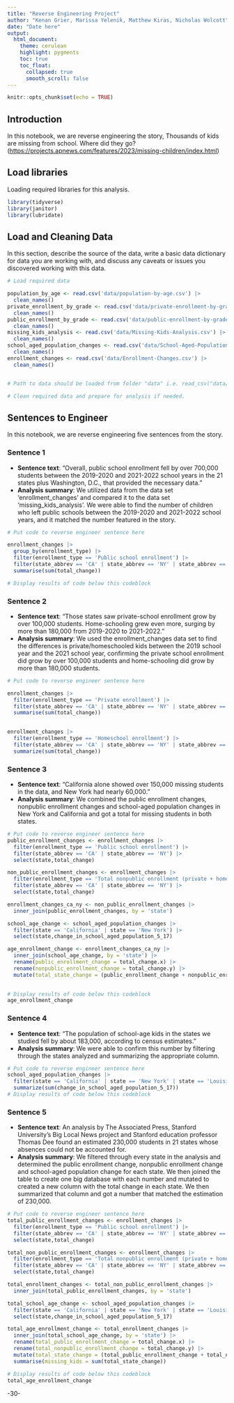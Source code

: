```yaml
---
title: "Reverse Engineering Project"
author: "Kenan Grier, Marissa Yelenik, Matthew Kiras, Nicholas Wolcott"
date: "Date here"
output:
  html_document:
    theme: cerulean
    highlight: pygments
    toc: true
    toc_float:
      collapsed: true
      smooth_scroll: false
---
```


```r
knitr::opts_chunk$set(echo = TRUE)
```

## Introduction

In this notebook, we are reverse engineering the story, Thousands of kids are missing from school. Where did they go? (<https://projects.apnews.com/features/2023/missing-children/index.html>)

## Load libraries

Loading required libraries for this analysis.

```r
library(tidyverse)
library(janitor)
library(lubridate)
```

## Load and Cleaning Data

In this section, describe the source of the data, write a basic data dictionary for data you are working with, and discuss any caveats or issues you discovered working with this data.

```r
# Load required data

population_by_age <- read.csv('data/population-by-age.csv') |>
  clean_names()
private_enrollment_by_grade <- read.csv('data/private-enrollment-by-grade.csv') |>
  clean_names()
public_enrollment_by_grade <- read.csv('data/public-enrollment-by-grade.csv') |>
  clean_names() 
missing_kids_analysis <- read.csv('data/Missing-Kids-Analysis.csv') |>
  clean_names()
school_aged_population_changes <- read.csv('data/School-Aged-Population-Changes.csv') |>
  clean_names()
enrollment_changes <- read.csv('data/Enrollment-Changes.csv') |>
  clean_names()


# Path to data should be loaded from folder "data" i.e. read_csv("data/name_of_data.csv")

# Clean required data and prepare for analysis if needed. 


```

## Sentences to Engineer

In this notebook, we are reverse engineering five sentences from the story.

### Sentence 1

-   **Sentence text**: "Overall, public school enrollment fell by over 700,000 students between the 2019-2020 and 2021-2022 school years in the 21 states plus Washington, D.C., that provided the necessary data."
-   **Analysis summary**: We utilized data from the data set 'enrollment_changes' and compared it to the data set 'missing_kids_analysis'. We were able to find the number of children who left public schools between the 2019-2020 and 2021-2022 school years, and it matched the number featured in the story.

```r
# Put code to reverse engineer sentence here

enrollment_changes |>
  group_by(enrollment_type) |>
  filter(enrollment_type == 'Public school enrollment') |>
  filter(state_abbrev == 'CA' | state_abbrev == 'NY' | state_abbrev == 'LA' | state_abbrev == 'NC' | state_abbrev == 'WA' | state_abbrev == 'CO' | state_abbrev == 'GA' | state_abbrev == 'MN' | state_abbrev == 'WI' | state_abbrev == 'NH' | state_abbrev == 'MA' | state_abbrev == 'MT' | state_abbrev == 'DE' | state_abbrev == 'ND' | state_abbrev == 'DC' | state_abbrev == 'SD' | state_abbrev == 'SC' | state_abbrev == 'NE' | state_abbrev == 'RI' | state_abbrev == 'TN' | state_abbrev == 'PA' | state_abbrev == 'FL') |>
  summarise(sum(total_change))

# Display results of code below this codeblock

```

### Sentence 2

-   **Sentence text**: "Those states saw private-school enrollment grow by over 100,000 students. Home-schooling grew even more, surging by more than 180,000 from 2019-2020 to 2021-2022."
-   **Analysis summary**: We used the enrollment_changes data set to find the differences is private/homeschooled kids between the 2019 school year and the 2021 school year, confirming the private school enrollment did grow by over 100,000 students and home-schooling did grow by more than 180,000 students.

```r
# Put code to reverse engineer sentence here

enrollment_changes |>
  filter(enrollment_type == 'Private enrollment') |>
  filter(state_abbrev == 'CA' | state_abbrev == 'NY' | state_abbrev == 'LA' | state_abbrev == 'NC' | state_abbrev == 'WA' | state_abbrev == 'CO' | state_abbrev == 'GA' | state_abbrev == 'MN' | state_abbrev == 'WI' | state_abbrev == 'NH' | state_abbrev == 'MA' | state_abbrev == 'MT' | state_abbrev == 'DE' | state_abbrev == 'ND' | state_abbrev == 'DC' | state_abbrev == 'SD' | state_abbrev == 'SC' | state_abbrev == 'NE' | state_abbrev == 'RI' | state_abbrev == 'TN' | state_abbrev == 'PA' | state_abbrev == 'FL') |>
  summarise(sum(total_change))
  

enrollment_changes |>
  filter(enrollment_type == 'Homeschool enrollment') |>
  filter(state_abbrev == 'CA' | state_abbrev == 'NY' | state_abbrev == 'LA' | state_abbrev == 'NC' | state_abbrev == 'WA' | state_abbrev == 'CO' | state_abbrev == 'GA' | state_abbrev == 'MN' | state_abbrev == 'WI' | state_abbrev == 'NH' | state_abbrev == 'MA' | state_abbrev == 'MT' | state_abbrev == 'DE' | state_abbrev == 'ND' | state_abbrev == 'DC' | state_abbrev == 'SD' | state_abbrev == 'SC' | state_abbrev == 'NE' | state_abbrev == 'RI' | state_abbrev == 'TN' | state_abbrev == 'PA' | state_abbrev == 'FL') |>
  summarize(sum(total_change))

```

### Sentence 3

-   **Sentence text**: "California alone showed over 150,000 missing students in the data, and New York had nearly 60,000."
-   **Analysis summary**: We combined the public enrollment changes, nonpublic enrollment changes and school-aged population changes in New York and California and got a total for missing students in both states.

```r
# Put code to reverse engineer sentence here
public_enrollment_changes <- enrollment_changes |>
  filter(enrollment_type == 'Public school enrollment') |>
  filter(state_abbrev == 'CA' | state_abbrev == 'NY') |>
  select(state,total_change)

non_public_enrollment_changes <- enrollment_changes |>
  filter(enrollment_type == 'Total nonpublic enrollment (private + homeschool)') |>
  filter(state_abbrev == 'CA' | state_abbrev == 'NY') |>
  select(state,total_change)

enrollment_changes_ca_ny <- non_public_enrollment_changes |>
  inner_join(public_enrollment_changes, by = 'state')

school_age_change <- school_aged_population_changes |>
  filter(state == 'California' | state == 'New York') |>
  select(state,change_in_school_aged_population_5_17)

age_enrollment_change <- enrollment_changes_ca_ny |>
  inner_join(school_age_change, by = 'state') |>
  rename(public_enrollment_change = total_change.x) |>
  rename(nonpublic_enrollment_change = total_change.y) |>
  mutate(total_state_change = (public_enrollment_change + nonpublic_enrollment_change - change_in_school_aged_population_5_17))
  

# Display results of code below this codeblock
age_enrollment_change
```

### Sentence 4

-   **Sentence text**: "The population of school-age kids in the states we studied fell by about 183,000, according to census estimates."
-   **Analysis summary**: We were able to confirm this number by filtering through the states analyzed and summarizing the appropriate column.

```r
# Put code to reverse engineer sentence here
school_aged_population_changes |>
  filter(state == 'California' | state == 'New York' | state == 'Louisiana' | state == 'North Carolina' | state == 'Washington' | state == 'Colorado' | state == 'Georgia' | state == 'Minnesota' | state == 'Wisconsin' | state == 'New Hampshire' | state == 'Massachusetts' | state == 'Montana' | state == 'Delaware' | state == 'North Dakota' | state == 'District of Columbia' | state == 'South Dakota' | state == 'South Carolina' | state == 'Nebraska' | state == 'Rhode Island' | state == 'Tennessee' | state == 'Pennsylvania' | state == 'Florida') |>
  summarize(sum(change_in_school_aged_population_5_17))
# Display results of code below this codeblock

```

### Sentence 5

-   **Sentence text**: An analysis by The Associated Press, Stanford University's Big Local News project and Stanford education professor Thomas Dee found an estimated 230,000 students in 21 states whose absences could not be accounted for.
-   **Analysis summary**: We filtered through every state in the analysis and determined the public enrollment change, nonpublic enrollment change and school-aged population change for each state. We then joined the table to create one big database with each number and mutated to created a new column with the total change in each state. We then summarized that column and got a number that matched the estimation of 230,000.

```r
# Put code to reverse engineer sentence here
total_public_enrollment_changes <- enrollment_changes |>
  filter(enrollment_type == 'Public school enrollment') |>
  filter(state_abbrev == 'CA' | state_abbrev == 'NY' | state_abbrev == 'LA' | state_abbrev == 'NC' | state_abbrev == 'WA' | state_abbrev == 'CO' | state_abbrev == 'GA' | state_abbrev == 'MN' | state_abbrev == 'WI' | state_abbrev == 'NH' | state_abbrev == 'MA' | state_abbrev == 'MT' | state_abbrev == 'DE' | state_abbrev == 'ND' | state_abbrev == 'DC' | state_abbrev == 'SD' | state_abbrev == 'SC' | state_abbrev == 'NE' | state_abbrev == 'RI' | state_abbrev == 'TN' | state_abbrev == 'PA' | state_abbrev == 'FL') |>
  select(state,total_change)

total_non_public_enrollment_changes <- enrollment_changes |>
  filter(enrollment_type == 'Total nonpublic enrollment (private + homeschool)') |>
  filter(state_abbrev == 'CA' | state_abbrev == 'NY' | state_abbrev == 'LA' | state_abbrev == 'NC' | state_abbrev == 'WA' | state_abbrev == 'CO' | state_abbrev == 'GA' | state_abbrev == 'MN' | state_abbrev == 'WI' | state_abbrev == 'NH' | state_abbrev == 'MA' | state_abbrev == 'MT' | state_abbrev == 'DE' | state_abbrev == 'ND' | state_abbrev == 'DC' | state_abbrev == 'SD' | state_abbrev == 'SC' | state_abbrev == 'NE' | state_abbrev == 'RI' | state_abbrev == 'TN' | state_abbrev == 'PA' | state_abbrev == 'FL') |>
  select(state,total_change)

total_enrollment_changes <- total_non_public_enrollment_changes |>
  inner_join(total_public_enrollment_changes, by = 'state')

total_school_age_change <- school_aged_population_changes |>
  filter(state == 'California' | state == 'New York' | state == 'Louisiana' | state == 'North Carolina' | state == 'Washington' | state == 'Colorado' | state == 'Georgia' | state == 'Minnesota' | state == 'Wisconsin' | state == 'New Hampshire' | state == 'Massachusetts' | state == 'Montana' | state == 'Delaware' | state == 'North Dakota' | state == 'District of Columbia' | state == 'South Dakota' | state == 'South Carolina' | state == 'Nebraska' | state == 'Rhode Island' | state == 'Tennessee' | state == 'Pennsylvania' | state == 'Florida') |>
  select(state,change_in_school_aged_population_5_17)

total_age_enrollment_change <- total_enrollment_changes |>
  inner_join(total_school_age_change, by = 'state') |>
  rename(total_public_enrollment_change = total_change.x) |>
  rename(total_nonpublic_enrollment_change = total_change.y) |>
  mutate(total_state_change = (total_public_enrollment_change + total_nonpublic_enrollment_change - change_in_school_aged_population_5_17)) |>
  summarise(missing_kids = sum(total_state_change))

# Display results of code below this codeblock
total_age_enrollment_change
```

-30-
